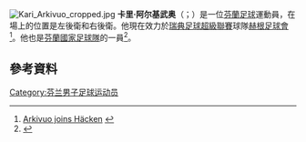 [[File:Kari_Arkivuo_cropped.jpg|thumb]]
'''卡里·阿尔基武奥'''（{{lang-fi|Kari Arkivuo}}；{{bd|1983年|6月23日}}）是一位[[芬蘭|芬蘭]][[足球|足球]]運動員，在場上的位置是左後衛和右後衛。他現在效力於[[瑞典足球超級聯賽|瑞典足球超級聯賽]]球隊[[赫根足球會|赫根足球會]]<ref>[http://www.iltalehti.fi/jalkapallo/2010072912114090_jp.shtml Arkivuo joins Häcken] {{Wayback|url=http://www.iltalehti.fi/jalkapallo/2010072912114090_jp.shtml |date=20160303225448 }} {{fi icon}}</ref>。他也是[[芬蘭國家足球隊|芬蘭國家足球隊]]的一員<ref>{{cite news|url=http://www.mtv3.fi/urheilu/arkisto.shtml/arkistot/futis/2005/11/405784|title=Suomi ja Viro päätyivät tasapeliin|date=12 November 2005|accessdate=10 January 2015|publisher=MTV3|language=fi|archive-date=2019-12-12|archive-url=https://web.archive.org/web/20191212205153/http://www.mtv3.fi/urheilu/arkisto.shtml/arkistot/futis/2005/11/405784|dead-url=no}}</ref>。

== 參考資料 ==
{{reflist}}

{{DEFAULTSORT:Arkivuo, Kari}}
[[Category:芬兰男子足球运动员|Category:芬兰男子足球运动员]]